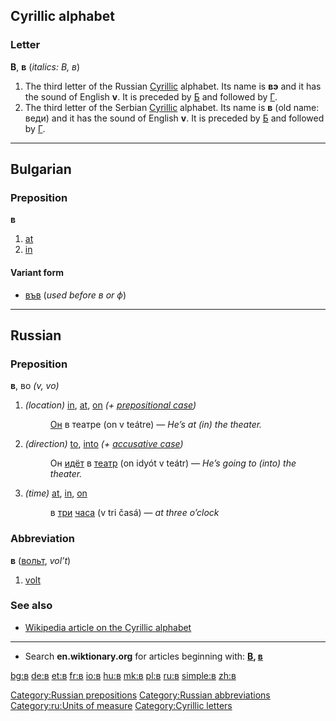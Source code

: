 {{see|в.|в-|В|В.}}

==Cyrillic alphabet==
===Letter===
'''В''', '''в''' (''italics: В, в'')

#The third letter of the Russian [[Cyrillic]] alphabet. Its name is '''вэ''' {{IPAchar|(vɛ)}} and it has the sound of English '''v'''. It is preceded by [[б|Б]] and followed by [[г|Г]].
#The third letter of the Serbian [[Cyrillic]] alphabet. Its name is '''в''' {{IPAchar|(vɛ)}} (old name: веди) and it has the sound of English '''v'''. It is preceded by [[б|Б]] and followed by [[г|Г]].

----

==Bulgarian==
===Preposition===
'''в'''
#[[at]]
#[[in]]

====Variant form====
*[[във]] (''used before в or ф'')

----

==Russian==
===Preposition===
'''в''', во ''(v, vo)''

#''(location)'' [[in]], [[at]], [[on]] ''(+ [[prepositional case]])''
#:[[Он]] в театре (on v teátre) — ''He’s at (in) the theater.''
#''(direction)'' [[to]], [[into]] ''(+ [[accusative case]])''
#:Он [[идти|идёт]] в [[театр]] (on idyót v teátr) — ''He’s going to (into) the theater.''
#''(time)'' [[at]], [[in]], [[on]]
#:в [[три]] [[час|часа]] (v tri časá) — ''at three o’clock''

===Abbreviation===
'''в''' ([[вольт]], ''vol’t'')

# [[volt]]

[[Category:Russian prepositions]]
[[Category:Russian abbreviations]]
[[Category:ru:Units of measure]]

===See also===
*[[w:Cyrillic alphabet|Wikipedia article on the Cyrillic alphabet]]

----

*Search '''en.wiktionary.org''' for articles beginning with: '''[http://en.wiktionary.org/w/index.php?title=Special%3AAllpages&from=%D0%92&namespace=0 В], [http://en.wiktionary.org/w/index.php?title=Special%3AAllpages&from=%D0%B2&namespace=0 в]'''

[[Category:Cyrillic letters]]

[[bg:в]]
[[de:в]]
[[et:в]]
[[fr:в]]
[[io:в]]
[[hu:в]]
[[mk:в]]
[[pl:в]]
[[ru:в]]
[[simple:в]]
[[zh:в]]
